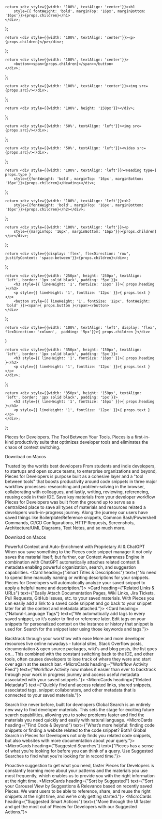 <!-- Hero Custom Elements -->
    return <div style={{width: '100%', textAlign: 'center'}}><h1
        style={{ fontWeight: 'bold', marginTop: '16px', marginBottom: '16px'}}>{props.children}</h1>
    </div>;
};

    return <div style={{width: '100%', textAlign: 'center'}}><p>{props.children}</p></div>;
};

    return <div style={{width: '100%', textAlign: 'center'}}>
        <button><span>{props.children}</span></button>
    </div>;
};

    return <div style={{width: '100%', textAlign: 'center'}}><img src={props.src}/></div>;
};

<!-- Body Elements -->
    return <div style={{width: '100%', height: '150px'}}></div>;
};

    return <div style={{width: '50%', textAlign: 'left'}}><img src={props.src}/></div>;
};

    return <div style={{width: '50%', textAlign: 'left'}}><video src={props.src}/></div>;
};

    return <div style={{width: '100%', textAlign: 'left'}}><Heading type={ props.type }
        style={{fontWeight: 'bold', marginTop: '16px', marginBottom: '16px'}}>{props.children}</Heading></div>;
};

    return <div style={{width: '100%', textAlign: 'left'}}><h2
        style={{fontWeight: 'bold', marginTop: '16px', marginBottom: '16px'}}>{props.children}</h2></div>;
};

    return <div style={{width: '100%', textAlign: 'left'}}><p
        style={{marginTop: '16px', marginBottom: '16px'}}>{props.children}</p></div>;
};

    return <div style={{display: 'flex', flexDirection: 'row', justifyContent: 'space-between'}}>{props.children}</div>;
};

    return <div style={{width: '250px', height: '250px', textAlign: 'left', border: '1px solid black', padding: '5px'}}>
        <h3 style={{ lineHeight: '1', fontSize: '16px' }}>{ props.heading }</h3>
        <p style={{ lineHeight: '1', fontSize: '12px' }}>{ props.text }</p>
        <button style={{ lineHeight: '1', fontSize: '12px', fontWeight: 'bold' }}><span>{ props.button }</span></button>
    </div>
};

    return <div style={{width: '100%', textAlign: 'left', display: 'flex', flexDirection: 'column',  padding: '5px'}}>{ props.children }</div>
}

    return <div style={{width: '350px', height: '150px', textAlign: 'left', border: '1px solid black', padding: '5px'}}>
        <h3 style={{ lineHeight: '1', fontSize: '16px' }}>{ props.heading }</h3>
        <p style={{ lineHeight: '1', fontSize: '12px' }}>{ props.text }</p>
    </div>;
};

    return <div style={{width: '350px', height: '150px', textAlign: 'left', border: '1px solid black', padding: '5px'}}>
        <h3 style={{ lineHeight: '1', fontSize: '16px' }}>{ props.heading }</h3>
        <p style={{ lineHeight: '1', fontSize: '12px' }}>{ props.text }</p>
    </div>;
};


<HeroOpening>Pieces for Developers.</HeroOpening>
<HeroOpening>The Tool Between Your Tools.</HeroOpening>
<HeroSubtitle>Pieces is a first-in-kind productivity suite that optimizes developer tools and eliminates
    the chaos of context switching.</HeroSubtitle>

<HeroButton>Download on Macos</HeroButton>
<HeroImage src="https://pieces.app/img/MACOS_HERO.png"></HeroImage>

<Spacer></Spacer>

<BodyImage src="/assets/dev-icons.png"></BodyImage>
<Body type={"h2"}>Trusted by the worlds best developers</Body>
<BodyP>From students and indie developers, to startups and open source teams, to enterprise organizations and beyond,
    Pieces for Developers is purpose built as a cohesive layer and a "tool between tools" that boosts productivity
    around code snippets in three major workflow processes: researching and problem-solving in the browser,
    collaborating with colleagues, and lastly, writing, reviewing, referencing, reusing code in their IDE.</BodyP>
<Spacer></Spacer>
<BodyH2>Save key materials from your developer workflow</BodyH2>
<BodyP>Pieces for Developers was built from the ground up to serve as a centralized place to save all types of materials
    and resources related a developers work-in-progress journey.</BodyP>
<BodyP>Along the journey our users have saved things like Boilerplate/Reference snippets, Common Bash/Powershell
    Commands, CI/CD Configurations, HTTP Requests, Screenshots, Architecture/UML Diagrams, Text Notes, and so much
    more.</BodyP>

<FlexRow>
    <ButtonCard heading={"Simple Copy & Paste"} text={"Have a script you want to save, but not commit? Simply copy the code snippet, click the Pieces for Developers Desktop App window, and paste. Instantly, your code snippet is there for later."} button={"Try it out"}></ButtonCard>
    <ButtonCard heading={"In-Project Snippet Discovery"} text={"Discover and extract reusable boilerplate and commonly used code snippets using our In-Project Snippet Discovery features running entirely offline and on-device."} button={"Watch the Video"}></ButtonCard>
    <ButtonCard heading={"Use Code from Screenshots"} text={"Need to convert a screenshot with a code snippet into usable text? We’ve got you. Drag and drop into the Pieces for Developers Desktop App and watch the magic happen within seconds."} button={"Watch the Video"}></ButtonCard>
</FlexRow>

<HeroButton>Download on Macos</HeroButton>
<Spacer></Spacer>

<BodyH2>Powerful Context and Auto-Enrichment with Proprietary AI & ChatGPT</BodyH2>
<BodyP>When you save something to the Pieces code snippet manager it not only saves the material itself; but further, our Context Awareness Engine in combination with ChatGPT automatically attaches related context & metadata enabling powerful organization, search, and suggestion capabilities.</BodyP>
<FlexRow>
    <FlexColumn>
        <Card heading={"Smart Titles & Descriptions"} text={"No need to spend time manually naming or writing descriptions for your snippets. Pieces for Developers will automatically analyze your saved snippet to apply a helpful name and description."}></Card>
        <Card heading={"Related Links & URLs"} text={"Easily Attach Documentation Pages, Wiki Links, Jira Tickets, Pull Requests, GitHub Issues, etc. to your saved materials. With Pieces you can easily add a link to a saved code snippet and go back to your snippet later for all the context and metadata attached."}></Card>
        <Card heading={"Natural-Language Tags"} text={"We automatically add tags to every saved snippet, so it’s easier to find or reference later. Edit tags on your snippets for personalized context on the instance or history that snippet is used for. Search for the snippet later using those keywords and tags."}></Card>
    </FlexColumn>
    <BodyVideo src=""></BodyVideo>
</FlexRow>

<Spacer></Spacer>

<BodyH2>Backtrack through your workflow with ease</BodyH2>
<BodyP>More and more developer resources live online nowadays - tutorial sites, Stack Overflow posts, documentation & open source packages, wiki's and blog posts, the list goes on...</BodyP>
<BodyP>This combined with the constant switching back to the IDE, and other tools, often causes developers to lose track of where they were and start over again at the search bar.</BodyP>
<FlexRow>
    <BodyVideo src='https://pieces.app/vid/ACTIVITY_MACOS.mp4'></BodyVideo>
    <FlexColumn>
        <MicroCards heading={"Workflow Activity Feed"} text={"Workflow Activity now makes it easier than ever to backtrack through your work in progress journey and access useful metadata associated with your saved snippets."}></MicroCards>
        <MicroCards heading={"Related Metadata"} text={"Quickly find and access related links, shared snippets, associated tags, snippet collaborators, and other metadata that is connected to your saved materials."}></MicroCards>
    </FlexColumn>
</FlexRow>

<Spacer></Spacer>

<BodyH2>Search like never before, built for developers</BodyH2>
<BodyP>Global Search is an entirely new way to find developer materials. This sets the stage for exciting future search capabilities, allowing you to solve problems faster and find the materials you need quickly and easily with natural language.</BodyP>
<FlexRow>
    <FlexColumn>
        <MicroCards heading={"Find Code & Beyond"} text={"What’s more helpful: finding code snippets or finding a website related to the code snippet? Both? Global Search in Pieces for Developers not only finds you related code snippets, but also websites with more documentation about your query."}></MicroCards>
        <MicroCards heading={"Suggested Searches"} text={"Pieces has a sense of what you’re looking for before you can think of a query. Use Suggested Searches to find what you’re looking for in record time."}></MicroCards>
    </FlexColumn>
    <BodyVideo src='https://pieces.app/vid/GLOBAL_SEARCH_MACOS.mp4'></BodyVideo>
</FlexRow>

<Spacer></Spacer>

<BodyH2>Proactive suggestion to get what you need, faster</BodyH2>
<BodyP>Pieces for Developers is constantly learning more about your patterns and the materials you use most frequently, which enables us to provide you with the right information at the right time.</BodyP>
<FlexRow>
    <FlexColumn>
        <MicroCards heading={"Sort by Suggested"} text={"Sort your Carousel View by Suggestions & Relevance based on recently saved Pieces. We want users to be able to reference, share, and reuse the right snippets at the right time, and we're only getting started."}></MicroCards>
        <MicroCards heading={"Suggested Smart Actions"} text={"Move through the UI faster and get the most out of Pieces for Developers with our Suggested Actions."}></MicroCards>
    </FlexColumn>
    <BodyVideo src='https://pieces.app/vid/GLOBAL_SEARCH_MACOS.mp4'></BodyVideo>
</FlexRow>




